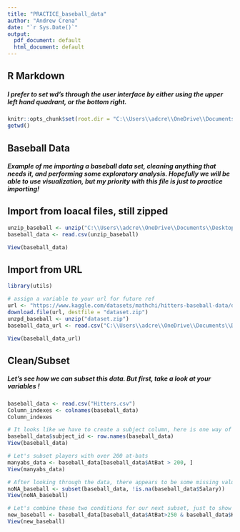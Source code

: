 ---
title: "PRACTICE_baseball_data"
author: "Andrew Crena"
date: "`r Sys.Date()`"
output:
  pdf_document: default
  html_document: default
---

## R Markdown
##### I prefer to set wd's through the user interface by either using the upper left hand quadrant, or the bottom right.
```{r setup, include=TRUE, echo=FALSE}
knitr::opts_chunk$set(root.dir = "C:\\Users\\adcre\\OneDrive\\Documents\\Desktop_RStudio")
getwd()
```

## Baseball Data
##### Example of me importing a baseball data set, cleaning anything that needs it, and performing some exploratory analysis. Hopefully we will be able to use visualization, but my priority with this file is just to practice importing!

## Import from loacal files, still zipped
```{r from local, include=T, echo=T}
unzip_baseball <- unzip("C:\\Users\\adcre\\OneDrive\\Documents\\Desktop_RStudio\\baseball_data_zipped.zip")
baseball_data <- read.csv(unzip_baseball)

View(baseball_data)
```

## Import from URL
```{r import url, echo=T, warning=FALSE, include=T}
library(utils)

# assign a variable to your url for future ref
url <- "https://www.kaggle.com/datasets/mathchi/hitters-baseball-data/download?datasetVersionNumber=1"
download.file(url, destfile = "dataset.zip")
unzpd_baseball <- unzip("dataset.zip")
baseball_data_url <- read.csv("C:\\Users\\adcre\\OneDrive\\Documents\\Desktop_RStudio\\Hitters.csv")

View(baseball_data_url)
```

## Clean/Subset
##### Let's see how we can subset this data. But first, take a look at your variables !
```{r clean and subset, include=T, echo=T}
baseball_data <- read.csv("Hitters.csv")
Column_indexes <- colnames(baseball_data)
Column_indexes

# It looks like we have to create a subject column, here is one way of doing this
baseball_data$subject_id <- row.names(baseball_data)
View(baseball_data)

# Let's subset players with over 200 at-bats
manyabs_data <- baseball_data[baseball_data$AtBat > 200, ]
View(manyabs_data)

# After looking through the data, there appears to be some missing values, especially in certain columns. Let's check and make a new variable that has a df only non-NA-containing cases
noNA_baseball <- subset(baseball_data, !is.na(baseball_data$Salary))
View(noNA_baseball)

# Let's combine these two conditions for our next subset, just to show how specialized you can make your calls for subsetting
new_baseball <- baseball_data[baseball_data$AtBat>250 & baseball_data$HmRun<5, ]
View(new_baseball)
```

